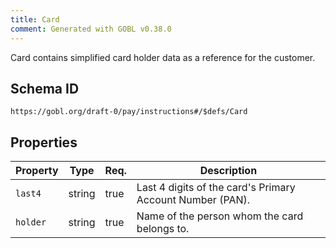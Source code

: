 ```yaml
---
title: Card
comment: Generated with GOBL v0.38.0
---
```


Card contains simplified card holder data as a reference for the customer.

## Schema ID

`https://gobl.org/draft-0/pay/instructions#/$defs/Card`

## Properties

| Property | Type   | Req. | Description                                               |
|----------|--------|------|-----------------------------------------------------------|
| `last4`  | string | true | Last 4 digits of the card's Primary Account Number (PAN). |
| `holder` | string | true | Name of the person whom the card belongs to.              |

